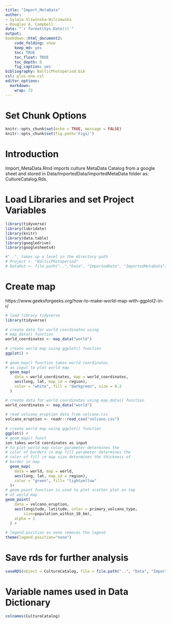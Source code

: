```yaml
---
title: "Import_MetaData"
author:
- Sylwia Sliwinska-Wilczewska
- Douglas A. Campbell
date: "`r format(Sys.Date())`"
output:
bookdown::html_document2:
    code_folding: show
    keep_md: yes
    toc: TRUE
    toc_float: TRUE
    toc_depth: 6
    fig_caption: yes
bibliography: BalticPhotoperiod.bib
csl: plos-one.csl
editor_options: 
  markdown: 
    wrap: 72
---
```


# Set Chunk Options

```r
knitr::opts_chunk$set(echo = TRUE, message = FALSE)
knitr::opts_chunk$set(fig.path='Figs/')
```

# Introduction

Import_MetaData.Rmd imports culture MetaData Catalog from a google sheet and stored in Data/ImportedData/ImportedMetaData folder as: CultureCatalog.Rds.

# Load Libraries and set Project Variables

```r
library(tidyverse)
library(lubridate)
library(knitr)
library(data.table)
library(googledrive)
library(googlesheets4)
```

```r
#"..", takes up a level in the directory path
# Project <- "BalticPhotoperiod"
# DataOut <- file.path("..","Data", "ImportedData", "ImportedMetaData")

```

# Create map
https://www.geeksforgeeks.org/how-to-make-world-map-with-ggplot2-in-r/

```r

# load library tidyverse 
library(tidyverse) 
  
# create data for world coordinates using  
# map_data() function 
world_coordinates <- map_data("world") 
  
# create world map using ggplot() function 
ggplot() + 
  
# geom_map() function takes world coordinates  
# as input to plot world map 
  geom_map( 
    data = world_coordinates, map = world_coordinates, 
    aes(long, lat, map_id = region),
    color = "white", fill = "darkgreen", size = 0.2
  )

```

```r
# create data for world coordinates using map_data() function 
world_coordinates <- map_data("world") 
  
# read volcano_eruption data from volcano.csv 
volcano_eruption <- readr::read_csv("volcano.csv") 
  
# create world map using ggplot() function 
ggplot() + 
# geom_map() funct 
ion takes world coordinates as input 
# to plot world map color parameter determines the 
# color of borders in map fill parameter determines the 
# color of fill in map size determines the thickness of 
# border in map 
  geom_map( 
    data = world, map = world, 
    aes(long, lat, map_id = region), 
    color = "green", fill= "lightyellow"
  )+ 
# geom_point function is used to plot scatter plot on top  
# of world map 
geom_point( 
    data = volcano_eruption, 
    aes(longitude, latitude, color = primary_volcano_type, 
        size=population_within_10_km), 
    alpha = 1 
  ) + 
  
# legend.position as none removes the legend 
theme(legend.position="none") 
```
<!-- Here's a complete roadmap for you to become a developer: Learn DSA -> Master Frontend/Backend/Full Stack -> Build Projects -> Keep Applying to Jobs -->

# Save rds for further analysis

```r
saveRDS(object = CultureCatalog, file = file.path("..", "Data", "ImportedData", "ImportedMetaData", "CultureCatalog.Rds"), compress = "xz")
```

# Variable names used in Data Dictionary

```r
colnames(CultureCatalog)
```



